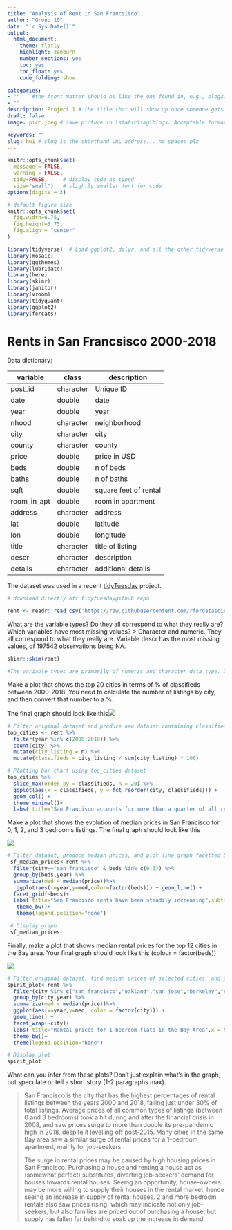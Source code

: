 ```yaml
---
title: "Analysis of Rent in San Francsisco"
author: "Group 10"
date: "`r Sys.Date()`"
output:
  html_document:
    theme: flatly
    highlight: zenburn
    number_sections: yes
    toc: yes
    toc_float: yes
    code_folding: show

categories:  
- ""    #the front matter should be like the one found in, e.g., blog2.md. It cannot be like the normal Rmd we used
- ""
description: Project 1 # the title that will show up once someone gets to this page
draft: false
image: picc.jpeg # save picture in \static\img\blogs. Acceptable formats= jpg, jpeg, or png . Your iPhone pics wont work

keywords: ""
slug: hw1 # slug is the shorthand URL address... no spaces plz
---
```


```r
knitr::opts_chunk$set(
  message = FALSE, 
  warning = FALSE, 
  tidy=FALSE,     # display code as typed
  size="small")   # slightly smaller font for code
options(digits = 3)

# default figure size
knitr::opts_chunk$set(
  fig.width=6.75, 
  fig.height=6.75,
  fig.align = "center"
)
```

```r
library(tidyverse)  # Load ggplot2, dplyr, and all the other tidyverse packages
library(mosaic)
library(ggthemes)
library(lubridate)
library(here)
library(skimr)
library(janitor)
library(vroom)
library(tidyquant)
library(ggplot2)
library(forcats)
```

# Rents in San Francsisco 2000-2018

Data dictionary:

| variable    | class     | description           |
|-------------|-----------|-----------------------|
| post_id     | character | Unique ID             |
| date        | double    | date                  |
| year        | double    | year                  |
| nhood       | character | neighborhood          |
| city        | character | city                  |
| county      | character | county                |
| price       | double    | price in USD          |
| beds        | double    | n of beds             |
| baths       | double    | n of baths            |
| sqft        | double    | square feet of rental |
| room_in_apt | double    | room in apartment     |
| address     | character | address               |
| lat         | double    | latitude              |
| lon         | double    | longitude             |
| title       | character | title of listing      |
| descr       | character | description           |
| details     | character | additional details    |

The dataset was used in a recent [tidyTuesday](https://github.com/rfordatascience/tidytuesday) project.

```r
# download directly off tidytuesdaygithub repo

rent <- readr::read_csv('https://raw.githubusercontent.com/rfordatascience/tidytuesday/master/data/2022/2022-07-05/rent.csv')

```

What are the variable types? Do they all correspond to what they really are? Which variables have most missing values? \> Character and numeric. They all correspond to what they really are. Variable descr has the most missing values, of 197542 observations being NA.

```r
skimr::skim(rent)

#The variable types are primarily of numeric and character data type. The character variable 'descr' has the most missing values followed by the variables 'address', 'lon','lat',and 'details'. All categorical variables are of character type and  numeric variables (except date and year) correspond to numeric data type.


```

Make a plot that shows the top 20 cities in terms of % of classifieds between 2000-2018. You need to calculate the number of listings by city, and then convert that number to a %.

The final graph should look like this![](images/top_cities.png)

```r
# Filter original dataset and produce new dataset containing classifieds
top_cities <- rent %>%
  filter(year %in% c(2000:2018)) %>%
  count(city) %>%
  mutate(city_listing = n) %>%
  mutate(classifieds = city_listing / sum(city_listing) * 100)

# Plotting bar chart using top_cities dataset
top_cities %>%
  slice_max(order_by = classifieds, n = 20) %>%
  ggplot(aes(x = classifieds, y = fct_reorder(city, classifieds))) +
  geom_col() +
  theme_minimal()+
  labs( title="San Francisco accounts for more than a quarter of all rental classfields",subtitle="% of Craiglist listings, 2000-2018",x = NULL,y=NULL,caption = "Source:Pennington, Kate (2018). Bay Area Craigslist Rental Housing Posts, 2000-2018" )
```

Make a plot that shows the evolution of median prices in San Francisco for 0, 1, 2, and 3 bedrooms listings. The final graph should look like this

![](images/sf_rentals.png)

```r

# Filter dataset, produce median prices, and plot line graph facetted by number of beds
 sf_median_prices<-rent %>%
  filter(city=="san francisco" & beds %in% c(0:3)) %>%
  group_by(beds,year) %>%
  summarize(med = median(price))%>%
   ggplot(aes(x=year,y=med,color=factor(beds))) + geom_line() +
  facet_grid(~beds)+
  labs( title="San Francisco rents have been steadily increasing",subtitle="0 to 3-bed listings,2000-2018",x = NULL,y=NULL,caption = "Source:Pennington, Kate (2018). Bay Area Craigslist Rental Housing Posts, 2000-2018" )+
   theme_bw()+
   theme(legend.position="none")

 # Display graph
 sf_median_prices


```

Finally, make a plot that shows median rental prices for the top 12 cities in the Bay area. Your final graph should look like this (colour = factor(beds))

![](images/one_bed_bay_area.png)

```r
# Filter original dataset, find median prices of selected cities, and plot
spirit_plot<-rent %>%
  filter(city %in% c("san francisco","oakland","san jose","berkeley","santa cruz","santa rosa","mountain view","san mateo","palo alto","santa clara","union city","sunnyvale") & beds==1) %>%
  group_by(city,year) %>%
  summarize(med = median(price))%>%
  ggplot(aes(x=year,y=med, color = factor(city))) +
  geom_line() +
  facet_wrap(~city)+
  labs( title="Rental prices for 1-bedroom flats in the Bay Area",x = NULL,y=NULL,caption = "Source:Pennington, Kate (2018). Bay Area Craigslist Rental Housing Posts, 2000-2018" )+
  theme_bw()+
  theme(legend.position="none")

# Display plot
spirit_plot

```

What can you infer from these plots? Don't just explain what's in the graph, but speculate or tell a short story (1-2 paragraphs max).

> San Francisco is the city that has the highest percentages of rental listings between the years 2000 and 2018, falling just under 30% of total listings. Average prices of all common types of listings (between 0 and 3 bedrooms) took a hit during and after the financial crisis in 2008, and saw prices surge to more than double its pre-pandemic high in 2018, despite it levelling off post-2015. Many cities in the same Bay area saw a similar surge of rental prices for a 1-bedroom apartment, mainly for job-seekers.
>
> The surge in rental prices may be caused by high housing prices in San Francisco. Purchasing a house and renting a house act as (somewhat perfect) substitutes, diverting job-seekers' demand for houses towards rental houses. Seeing an opportunity, house-owners may be more willing to supply their houses in the rental market, hence seeing an increase in supply of rental houses. 2 and more bedroom rentals also saw prices rising, which may indicate not only job-seekers, but also families are priced out of purchasing a house, but supply has fallen far behind to soak up the increase in demand.

